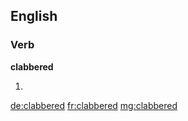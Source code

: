 ==English==

===Verb===
'''clabbered'''

# {{past of|clabber}}

[[de:clabbered]]
[[fr:clabbered]]
[[mg:clabbered]]